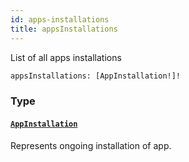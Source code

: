 ```yaml
---
id: apps-installations
title: appsInstallations
---
```


List of all apps installations

```graphql
appsInstallations: [AppInstallation!]!
```

### Type

#### [`AppInstallation`](../../../developer/api-reference/objects/app-installation)

Represents ongoing installation of app.
